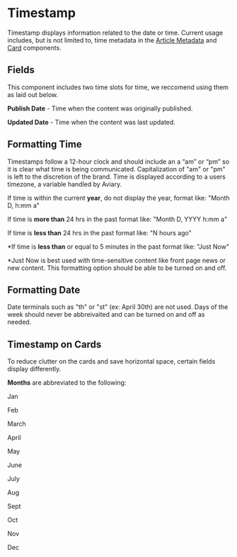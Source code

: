 
<Meta title="Components/Molecules/Timestamps" />


# Timestamp


Timestamp displays information related to the date or time. Current usage includes, but is not limited to, time metadata in the [Article Metadata](https://nypublicradio.github.io/nypr-design-system/?path=/docs/components-molecules-article-metadata--page) and [Card](https://nypublicradio.github.io/nypr-design-system/?path=/docs/components-molecules-cards--page) components. 


  

## Fields
This component includes two time slots for time, we reccomend using them as laid out below. 

**Publish Date** - Time when the content was originally published.

**Updated Date** - Time when the content was last updated.

  

## Formatting Time
Timestamps follow a 12-hour clock and should include an a “am” or “pm” so it is clear what time is being communicated. Capitalization of "am" or "pm" is left to the discretion of the brand. Time is displayed according to a users timezone, a variable handled by Aviary.

If time is within the current **year**, do not display the year, format like: "Month D, h:mm a"

If time is **more than** 24 hrs in the past format like: "Month D, YYYY h:mm a"

If time is **less than** 24 hrs in the past format like: "N hours ago"

*If time is **less than** or equal to 5 minutes in the past format like: "Just Now"

*Just Now is best used with time-sensitive content like front page news or new content. This formatting option should be able to be turned on and off.

## Formatting Date
Date terminals such as "th" or "st” (ex: April 30th) are not used. Days of the week should never be abbreivaited and can be turned on and off as needed.

## Timestamp on Cards

To reduce clutter on the cards and save horizontal space, certain fields display differently.

**Months** are abbreviated to the following:

Jan

Feb

March

April

May

June

July

Aug

Sept

Oct

Nov

Dec

